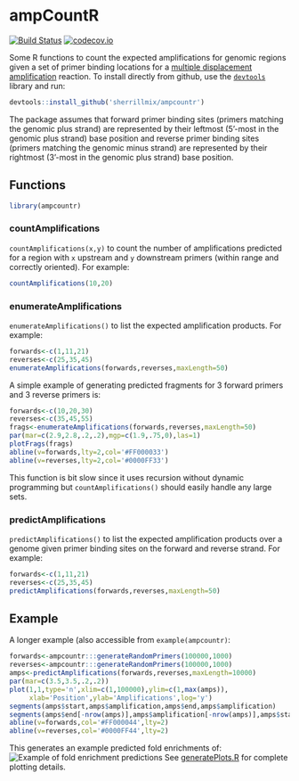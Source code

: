 # ampCountR

[![Build Status](https://travis-ci.org/sherrillmix/ampCountR.svg?branch=master)](https://travis-ci.org/sherrillmix/ampCountR)
[![codecov.io](https://codecov.io/github/sherrillmix/ampCountR/coverage.svg?branch=master)](https://codecov.io/github/sherrillmix/ampCountR?branch=master)


Some R functions to count the expected amplifications for genomic regions given a set of primer binding locations for a [multiple displacement amplification](http://en.wikipedia.org/wiki/Multiple_displacement_amplification) reaction. To install directly from github, use the [<code>devtools</code>](https://github.com/hadley/devtools) library and run:
```r
devtools::install_github('sherrillmix/ampcountr')
```

The package assumes that forward primer binding sites (primers matching the genomic plus strand) are represented by their leftmost (5'-most in the genomic plus strand) base position and reverse primer binding sites (primers matching the genomic minus strand) are represented by their rightmost (3'-most in the genomic plus strand) base position.

## Functions

```r
library(ampcountr)
```

### countAmplifications
<code>countAmplifications(x,y)</code> to count the number of amplifications predicted for a region with <code>x</code> upstream and <code>y</code> downstream primers (within range and correctly oriented). For example:

```r
countAmplifications(10,20)
```

### enumerateAmplifications
<code>enumerateAmplifications()</code> to list the expected amplification products. For example:
    
```r
forwards<-c(1,11,21)
reverses<-c(25,35,45)
enumerateAmplifications(forwards,reverses,maxLength=50)
```
    
A simple example of generating predicted fragments for 3 forward primers and 3 reverse primers is:
    
```r
forwards<-c(10,20,30)
reverses<-c(35,45,55)
frags<-enumerateAmplifications(forwards,reverses,maxLength=50)
par(mar=c(2.9,2.8,.2,.2),mgp=c(1.9,.75,0),las=1)
plotFrags(frags)
abline(v=forwards,lty=2,col='#FF000033')
abline(v=reverses,lty=2,col='#0000FF33')
```
    
This function is bit slow since it uses recursion without dynamic programming but <code>countAmplifications()</code> should easily handle any large sets.

### predictAmplifications
<code>predictAmplifications()</code> to list the expected amplification products over a genome given primer binding sites on the forward and reverse strand. For example:

```r
forwards<-c(1,11,21)
reverses<-c(25,35,45)
predictAmplifications(forwards,reverses,maxLength=50)
```


## Example


A longer example (also accessible from <code>example(ampcountr)</code>:
```R
forwards<-ampcountr:::generateRandomPrimers(100000,1000)
reverses<-ampcountr:::generateRandomPrimers(100000,1000)
amps<-predictAmplifications(forwards,reverses,maxLength=10000)
par(mar=c(3.5,3.5,.2,.2))
plot(1,1,type='n',xlim=c(1,100000),ylim=c(1,max(amps)),
     xlab='Position',ylab='Amplifications',log='y')
segments(amps$start,amps$amplification,amps$end,amps$amplification)
segments(amps$end[-nrow(amps)],amps$amplification[-nrow(amps)],amps$start[-1],amps$amplification[-1])
abline(v=forwards,col='#FF000044',lty=2)
abline(v=reverses,col='#0000FF44',lty=2)
```
This generates an example predicted fold enrichments of:
![Example of fold enrichment predictions](predictedEnrichmentExample.png)
See [generatePlots.R](generatePlots.R) for complete plotting details.

